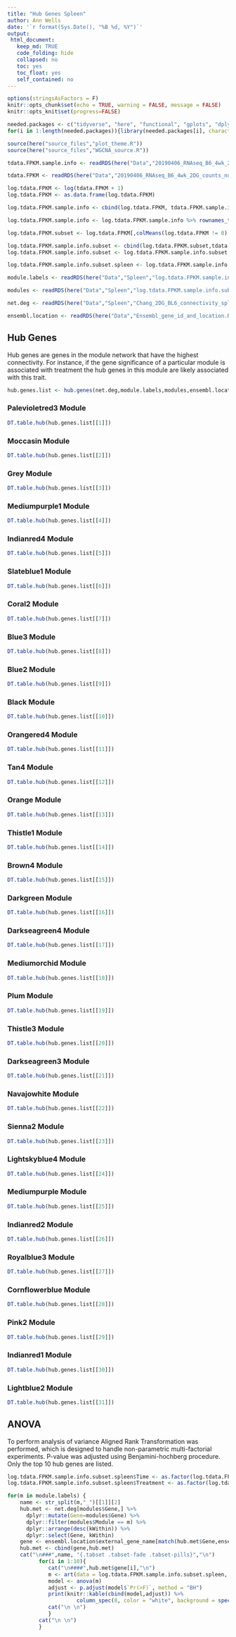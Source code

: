 ```yaml
---
title: "Hub Genes Spleen"
author: Ann Wells
date: '`r format(Sys.Date(), "%B %d, %Y")`'
output:
 html_document:
   keep_md: TRUE
   code_folding: hide
   collapsed: no
   toc: yes
   toc_float: yes
   self_contained: no
---
```


```r
options(stringsAsFactors = F)
knitr::opts_chunk$set(echo = TRUE, warning = FALSE, message = FALSE)
knitr::opts_knit$set(progress=FALSE)

needed.packages <- c("tidyverse", "here", "functional", "gplots", "dplyr", "GeneOverlap", "R.utils", "reshape2","magrittr","data.table", "RColorBrewer","preprocessCore", "ARTool","emmeans", "phia", "gProfileR", "WGCNA", "xtable", "pander", "kableExtra","downloadthis")
for(i in 1:length(needed.packages)){library(needed.packages[i], character.only = TRUE)}

source(here("source_files","plot_theme.R"))
source(here("source_files","WGCNA_source.R"))
```

```r
tdata.FPKM.sample.info <- readRDS(here("Data","20190406_RNAseq_B6_4wk_2DG_counts_phenotypes.RData"))

tdata.FPKM <- readRDS(here("Data","20190406_RNAseq_B6_4wk_2DG_counts_numeric.RData"))

log.tdata.FPKM <- log(tdata.FPKM + 1)
log.tdata.FPKM <- as.data.frame(log.tdata.FPKM)

log.tdata.FPKM.sample.info <- cbind(log.tdata.FPKM, tdata.FPKM.sample.info[,27238:27240])

log.tdata.FPKM.sample.info <- log.tdata.FPKM.sample.info %>% rownames_to_column() %>% filter(rowname != "A113") %>% column_to_rownames()

log.tdata.FPKM.subset <- log.tdata.FPKM[,colMeans(log.tdata.FPKM != 0) > 0.5] 

log.tdata.FPKM.sample.info.subset <- cbind(log.tdata.FPKM.subset,tdata.FPKM.sample.info[,27238:27240])
log.tdata.FPKM.sample.info.subset <- log.tdata.FPKM.sample.info.subset %>% rownames_to_column() %>% filter(rowname != "A113") %>% column_to_rownames()

log.tdata.FPKM.sample.info.subset.spleen <- log.tdata.FPKM.sample.info.subset %>% rownames_to_column() %>% filter(Tissue == "Spleen") %>% column_to_rownames()

module.labels <- readRDS(here("Data","Spleen","log.tdata.FPKM.sample.info.subset.spleen.WGCNA.module.labels.RData"))

modules <- readRDS(here("Data","Spleen","log.tdata.FPKM.sample.info.subset.spleen.WGCNA.module.membership.RData"))

net.deg <- readRDS(here("Data","Spleen","Chang_2DG_BL6_connectivity_spleen.RData"))

ensembl.location <- readRDS(here("Data","Ensembl_gene_id_and_location.RData"))
```

## Hub Genes {.tabset .tabset-fade .tabset-pills}

Hub genes are genes in the module network that have the highest connectivity. For instance, if the gene significance of a particular module is associated with treatment the hub genes in this module are likely associated with this trait.

```r
hub.genes.list <- hub.genes(net.deg,module.labels,modules,ensembl.location)
```

### Palevioletred3 Module
```r
DT.table.hub(hub.genes.list[[1]])
```

### Moccasin Module
```r
DT.table.hub(hub.genes.list[[2]])
```

### Grey Module
```r
DT.table.hub(hub.genes.list[[3]])
```

### Mediumpurple1 Module
```r
DT.table.hub(hub.genes.list[[4]])
```

### Indianred4 Module
```r
DT.table.hub(hub.genes.list[[5]])
```

### Slateblue1 Module
```r
DT.table.hub(hub.genes.list[[6]])
```

### Coral2 Module
```r
DT.table.hub(hub.genes.list[[7]])
```

### Blue3 Module
```r
DT.table.hub(hub.genes.list[[8]])
```

### Blue2 Module
```r
DT.table.hub(hub.genes.list[[9]])
```

### Black Module
```r
DT.table.hub(hub.genes.list[[10]])
```

### Orangered4 Module
```r
DT.table.hub(hub.genes.list[[11]])
```

### Tan4 Module
```r
DT.table.hub(hub.genes.list[[12]])
```

### Orange Module
```r
DT.table.hub(hub.genes.list[[13]])
```

### Thistle1 Module
```r
DT.table.hub(hub.genes.list[[14]])
```

### Brown4 Module
```r
DT.table.hub(hub.genes.list[[15]])
```

### Darkgreen Module
```r
DT.table.hub(hub.genes.list[[16]])
```

### Darkseagreen4 Module
```r
DT.table.hub(hub.genes.list[[17]])
```

### Mediumorchid Module
```r
DT.table.hub(hub.genes.list[[18]])
```

### Plum Module
```r
DT.table.hub(hub.genes.list[[19]])
```

### Thistle3 Module
```r
DT.table.hub(hub.genes.list[[20]])
```

### Darkseagreen3 Module
```r
DT.table.hub(hub.genes.list[[21]])
```

### Navajowhite Module
```r
DT.table.hub(hub.genes.list[[22]])
```

### Sienna2 Module
```r
DT.table.hub(hub.genes.list[[23]])
```

### Lightskyblue4 Module
```r
DT.table.hub(hub.genes.list[[24]])
```

### Mediumpurple Module
```r
DT.table.hub(hub.genes.list[[25]])
```

### Indianred2 Module
```r
DT.table.hub(hub.genes.list[[26]])
```

### Royalblue3 Module
```r
DT.table.hub(hub.genes.list[[27]])
```

### Cornflowerblue Module
```r
DT.table.hub(hub.genes.list[[28]])
```

### Pink2 Module
```r
DT.table.hub(hub.genes.list[[29]])
```

### Indianred1 Module
```r
DT.table.hub(hub.genes.list[[30]])
```

### Lightblue2 Module
```r
DT.table.hub(hub.genes.list[[31]])
```

## ANOVA {.tabset .tabset-fade .tabset-pills}

To perform analysis of variance Aligned Rank Transformation was performed, which is designed to handle non-parametric multi-factorial experiments. P-value was adjusted using Benjamini-hochberg procedure. Only the top 10 hub genes are listed.

```r
log.tdata.FPKM.sample.info.subset.spleen$Time <- as.factor(log.tdata.FPKM.sample.info.subset.spleen$Time)
log.tdata.FPKM.sample.info.subset.spleen$Treatment <- as.factor(log.tdata.FPKM.sample.info.subset.spleen$Treatment)

for(m in module.labels) {
    name <- str_split(m,"_")[[1]][2]
    hub.met <- net.deg[modules$Gene,] %>%
      dplyr::mutate(Gene=modules$Gene) %>%
      dplyr::filter(modules$Module == m) %>%
      dplyr::arrange(desc(kWithin)) %>%
      dplyr::select(Gene, kWithin)
    gene <- ensembl.location$external_gene_name[match(hub.met$Gene,ensembl.location$ensembl_gene_id)]
    hub.met <- cbind(gene,hub.met)
    cat("\n###",name, "{.tabset .tabset-fade .tabset-pills}","\n")
          for(i in 1:10){
             cat("\n####",hub.met$gene[i],"\n")
             m <- art(data = log.tdata.FPKM.sample.info.subset.spleen, log.tdata.FPKM.sample.info.subset.spleen[,hub.met$Gene[i]] ~ Time*Treatment)
             model <- anova(m)
             adjust <- p.adjust(model$`Pr(>F)`, method = "BH")
             print(knitr::kable(cbind(model,adjust)) %>% 
                      column_spec(8, color = "white", background = spec_color(adjust, end = 0.05, scale_from = c(0,0.05))) %>% kable_styling(bootstrap_options = c("striped", "hover", "responsive")))
             cat("\n \n")
             }
          cat("\n \n")
          }
```